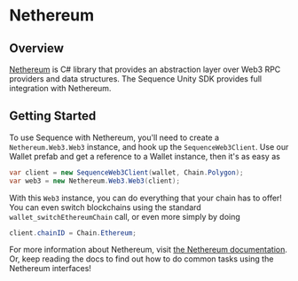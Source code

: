 
# Nethereum

## Overview

[Nethereum](https://nethereum.com/) is C# library that provides an abstraction layer over Web3 RPC providers and data structures.
The Sequence Unity SDK provides full integration with Nethereum.

## Getting Started

To use Sequence with Nethereum, you'll need to create a `Nethereum.Web3.Web3` instance, and hook up the `SequenceWeb3Client`.
Use our Wallet prefab and get a reference to a Wallet instance, then it's as easy as

```csharp
var client = new SequenceWeb3Client(wallet, Chain.Polygon);
var web3 = new Nethereum.Web3.Web3(client);
```

With this `Web3` instance, you can do everything that your chain has to offer!
You can even switch blockchains using the standard `wallet_switchEthereumChain` call, or even more simply by doing

```csharp
client.chainID = Chain.Ethereum;
```

For more information about Nethereum, visit [the Nethereum documentation](https://docs.nethereum.com/en/latest/introduction/web3/).
Or, keep reading the docs to find out how to do common tasks using the Nethereum interfaces!
